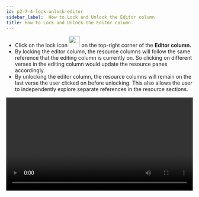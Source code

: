 ```yaml
---
id: p2-7-4-lock-unlock-editor
sidebar_label:  How to Lock and Unlock the Editor column
title: How to Lock and Unlock the Editor column
---
```


- Click on the lock icon <img src="/autographaAssetsV2/how-to/lock.png" width="30px" alt=""/> on the top-right corner of the **Editor column.** 
- By locking the editor column, the resource columns will follow the same reference that the editing column is currently on. So clicking on different verses in the editing column would update the resource panes accordingly.
- By unlocking the editor column, the resource columns will remain on the last verse the user clicked on before unlocking. This also allows the user to independently explore separate references in the resource sections.

<video controls src="/autographaAssetsV2/how-to/lock-unlock.mov" width="100%" type="video/mov"/>